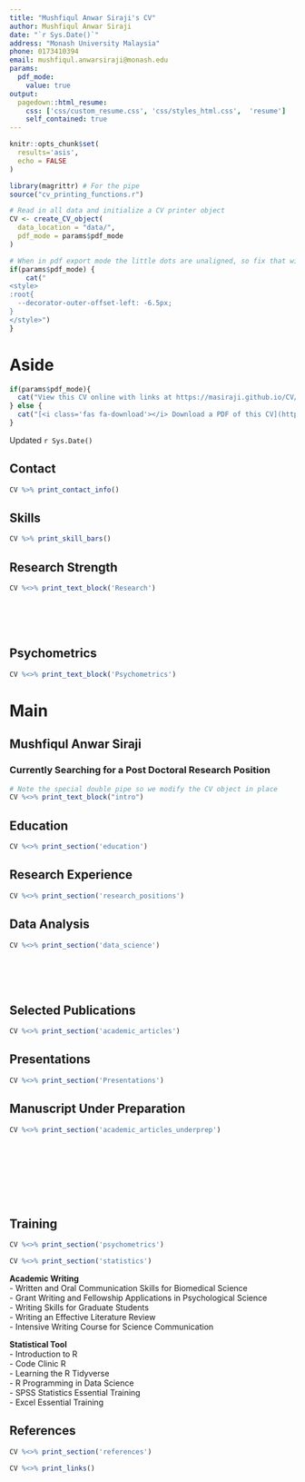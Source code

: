 ```yaml
---
title: "Mushfiqul Anwar Siraji's CV"
author: Mushfiqul Anwar Siraji
date: "`r Sys.Date()`"
address: "Monash University Malaysia"
phone: 0173410394
email: mushfiqul.anwarsiraji@monash.edu
params:
  pdf_mode:
    value: true
output:
  pagedown::html_resume:
    css: ['css/custom_resume.css', 'css/styles_html.css',  'resume']
    self_contained: true
---
```


```r
knitr::opts_chunk$set(
  results='asis', 
  echo = FALSE
)

library(magrittr) # For the pipe
source("cv_printing_functions.r")

# Read in all data and initialize a CV printer object
CV <- create_CV_object(
  data_location = "data/",  
  pdf_mode = params$pdf_mode
)

```


```r
# When in pdf export mode the little dots are unaligned, so fix that with some conditional CSS.
if(params$pdf_mode) {
    cat("
<style>
:root{
  --decorator-outer-offset-left: -6.5px;
}
</style>")
}
```


Aside
================================================================================

<!-- Swap image with your preferred logo -->
<!--![logo](Photo.jpeg){width=25%} -->


```r
if(params$pdf_mode){
  cat("View this CV online with links at https://masiraji.github.io/CV/")
} else {
  cat("[<i class='fas fa-download'></i> Download a PDF of this CV](https://github.com/masiraji/CV)")
}
```

Updated `r Sys.Date()`

Contact {#contact}
--------------------------------------------------------------------------------

```r
CV %>% print_contact_info()
```

Skills {#skills}
--------------------------------------------------------------------------------

```r
CV %>% print_skill_bars()
```

Research Strength {#Research}
--------------------------------------------------------------------------------

```r
CV %<>% print_text_block('Research')
```
<br>
<br>
<br>

Psychometrics {#psychometics}
--------------------------------------------------------------------------------
```r
CV %<>% print_text_block('Psychometrics')
```


Main
================================================================================

Mushfiqul Anwar Siraji {#title}
--------------------------------------------------------------------------------


### Currently Searching for a Post Doctoral Research Position

```r
# Note the special double pipe so we modify the CV object in place
CV %<>% print_text_block("intro") 
```



Education {data-icon=graduation-cap data-concise=true}
--------------------------------------------------------------------------------

```r
CV %<>% print_section('education')
```


Research Experience {data-icon=laptop}
--------------------------------------------------------------------------------

```r
CV %<>% print_section('research_positions')
```



Data Analysis {data-icon=chart-line}
--------------------------------------------------------------------------------

```r
CV %<>% print_section('data_science')
```

<!-- These breaks just force a new page so section doesnt get cut off -->
<br>
<br>
<br>

Selected Publications {data-icon=book}
--------------------------------------------------------------------------------

```r
CV %<>% print_section('academic_articles')
```

Presentations {data-icon=projector}
--------------------------------------------------------------------------------

```r
CV %<>% print_section('Presentations')
```



Manuscript Under Preparation {data-icon=book}
--------------------------------------------------------------------------------

```r

CV %<>% print_section('academic_articles_underprep')

```

<!-- These breaks just force a new page so section doesnt get cut off -->
<br>
<br>
<br>
<br>
<br>
<br>

Training {data-icon=chalkboard}
--------------------------------------------------------------------------------

```r

CV %<>% print_section('psychometrics')

```


```r

CV %<>% print_section('statistics')

```

**Academic Writing**  
- Written and Oral Communication Skills for Biomedical Science  
- Grant Writing and Fellowship Applications in Psychological Science  
- Writing Skills for Graduate Students  
- Writing an Effective Literature Review  
- Intensive Writing Course for Science Communication  

**Statistical Tool**  
- Introduction to R  
- Code Clinic R  
- Learning the R Tidyverse  
- R Programming in Data Science  
- SPSS Statistics Essential Training  
- Excel Essential Training  

References {data-icon=address-card}
--------------------------------------------------------------------------------

```r

CV %<>% print_section('references')

```



```r
CV %<>% print_links()
```


